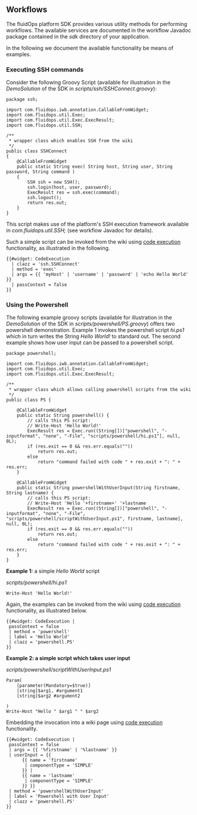 == Workflows ==

The fluidOps platform SDK provides various utility methods for performing workflows. The available services are documented in the workflow Javadoc package contained in the ''sdk'' directory of your application.

In the following we document the available functionality be means of examples.


=== Executing SSH commands ===

Consider the following Groovy Script (available for illustration in the ''DemoSolution'' of the SDK in ''scripts/ssh/SSHConnect.groovy''):

<source>
package ssh;

import com.fluidops.iwb.annotation.CallableFromWidget;
import com.fluidops.util.Exec;
import com.fluidops.util.Exec.ExecResult;
import com.fluidops.util.SSH;

/**
 * wrapper class which enables SSH from the wiki
 */
public class SSHConnect
{
	@CallableFromWidget
	public static String exec( String host, String user, String password, String command )
	{
		SSH ssh = new SSH();
		ssh.login(host, user, password);
		ExecResult res = ssh.exec(command);
		ssh.logout();
		return res.out;
	}
}
</source>

This script makes use of the platform's SSH execution framework available in ''com.fluidops.util.SSH;'' (see workflow Javadoc for details).

Such a simple script can be invoked from the wiki using [[Help:CodeExecution| code execution]] functionality, as illustrated in the following.

<source>
{{#widget: CodeExecution
  | clazz = 'ssh.SSHConnect'
  | method = 'exec'
  | args = {{ 'myHost' | 'username' | 'password' | 'echo Hello World' }}
  | passContext = false
}}
</source>

=== Using the Powershell ===

The following example groovy scripts (available for illustration in the ''DemoSolution'' of the SDK in ''scripts/powershell/PS.groovy'') offers two powershell demonstration. Example 1 invokes the powershell script ''hi.ps1'' which in turn writes the String ''Hello World!'' to standard out. The second example shows how user input can be passed to a powershell script.

<source>
package powershell;

import com.fluidops.iwb.annotation.CallableFromWidget;
import com.fluidops.util.Exec;
import com.fluidops.util.Exec.ExecResult;

/**
 * wrapper class which allows calling powershell scripts from the wiki
 */
public class PS {

    @CallableFromWidget
    public static String powershell() {
        // calls this PS script:
        // Write-Host 'Hello World!'
        ExecResult res = Exec.run((String[])["powershell", "-inputformat", "none", "-File", "scripts/powershell/hi.ps1"], null, 0L);
        if (res.exit == 0 && res.err.equals(""))
            return res.out;
        else
            return "command failed with code " + res.exit + ": " + res.err;
    }
    
    @CallableFromWidget
    public static String powershellWithUserInput(String firstname, String lastname) {
        // calls this PS script:
        // Write-Host 'Hello '+firstname+' '+lastname
        ExecResult res = Exec.run((String[])["powershell", "-inputformat", "none", "-File", "scripts/powershell/scriptWithUserInput.ps1", firstname, lastname], null, 0L);
        if (res.exit == 0 && res.err.equals(""))
            return res.out;
        else
            return "command failed with code " + res.exit + ": " + res.err;
    }    
}
</source>

'''Example 1:''' a simple ''Hello World'' script

''scripts/powershell/hi.ps1''

<source>
Write-Host 'Hello World!'
</source>

Again, the examples can be invoked from the wiki using [[Help:CodeExecution| code execution]] functionality, as illustrated below.


<source>
{{#widget: CodeExecution | 
 passContext = false
 | method = 'powershell'
 | label = 'Hello World'
 | clazz = 'powershell.PS'
}}
</source>


'''Example 2: a simple script which takes user input'''

''scripts/powershell/scriptWithUserInput.ps1''

<source>
Param(
	[parameter(Mandatory=$true)]
	[string]$arg1, #argument1
	[string]$arg2 #argument2

)
Write-Host "Hello " $arg1 " " $arg2
</source>

Embedding the invocation into a wiki page using [[Help:CodeExecution| code execution]] functionality.

<source>
{{#widget: CodeExecution | 
 passContext = false
 | args = {{ '%firstname' | '%lastname' }}
 | userInput = {{ 
      {{ name = 'firstname'
       | componentType = 'SIMPLE'
      }} | 
      {{ name = 'lastname'
       | componentType = 'SIMPLE'
      }} }}
 | method = 'powershellWithUserInput'
 | label = 'Powershell with User Input'
 | clazz = 'powershell.PS'
}}
</source>
